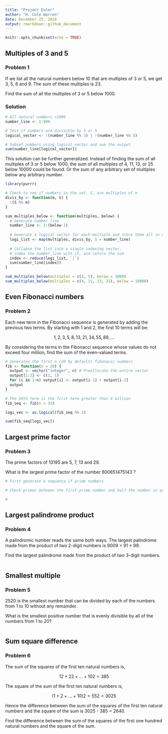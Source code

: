 ```yaml
---
title: "Project Euler"
author: "H. Cole Warren"
date: December 25, 2018
output: rmarkdown::github_document
---
```


```r
knitr::opts_chunk$set(echo = TRUE)
```

## Multiples of 3 and 5
### Problem 1

If we list all the natural numbers below 10 that are multiples of 3 or 5, we get 3, 5, 6 and 9. The sum of these multiples is 23.

Find the sum of all the multiples of 3 or 5 below 1000.

### Solution
```r
# All natural numbers <1000
number_line <- 1:999

# Test if numbers are divisible by 3 or 5
logical_vector <- !(number_line %% 3) | !(number_line %% 5)

# Subset numbers using logical vector and sum the output
sum(number_line[logical_vector])
```

This solution can be further generalized. Instead of finding the sum of all multiples of 3 or 5 below 1000, the sum of all multiples of 4, 11, 13, or 25 below 10000 could be found. Or the sum of any arbitrary set of multiples below any arbitrary number.

```r
library(purrr)

# Check to see if numbers in the set, S, are multiples of m
divis_by <- function(m, S) {
  !(S %% m)
}

sum_multiples_below <- function(multiples, below) {
  # Generate number line
  number_line <- 1:(below-1)
  
  # Generate a logical vector for each multiple and store them all in a list
  logi_list <- map(multiples, divis_by, S = number_line)
  
  # Collapse the list into a single indexing vector,
  # index the number_line with it, and return the sum
  index <- reduce(logi_list, `|`)
  sum(number_line[index])
}

sum_multiples_below(multiples = c(3, 5), below = 1000)
sum_multiples_below(multiples = c(4, 11, 13, 25), below = 10000)
```

## Even Fibonacci numbers
### Problem 2

Each new term in the Fibonacci sequence is generated by adding the previous two terms. By starting with 1 and 2, the first 10 terms will be:

$$ 1, 2, 3, 5, 8, 13, 21, 34, 55, 89, ... $$

By considering the terms in the Fibonacci sequence whose values do not exceed four million, find the sum of the even-valued terms.

```r
# Generates the first n (20 by default) fibonacci numbers
fib <- function(n = 20) {
  output <- vector("integer", n) # Preallocate the entire vector
  output[1:2] <- c(1, 1)
  for (i in 3:n) output[i] <- output[i-1] + output[i-2]
  output
}

# The 34th term is the first term greater than 4 million
fib_seq <- fib(n = 33)

logi_vec <- as.logical(fib_seq %% 2)

sum(fib_seq[logi_vec])
```

## Largest prime factor
### Problem 3

The prime factors of 13195 are 5, 7, 13 and 29.

What is the largest prime factor of the number 600851475143 ?

```r
# First generate a sequence if prime numbers

# Check primes between the first prime number and half the number in question (inclusive) to see if they will divide the number

# 
```

## Largest palindrome product
### Problem 4

A palindromic number reads the same both ways. The largest palindrome made from the product of two 2-digit numbers is 9009 = 91 × 99.

Find the largest palindrome made from the product of two 3-digit numbers.

```r

```

## Smallest multiple
### Problem 5

2520 is the smallest number that can be divided by each of the numbers from 1 to 10 without any remainder.

What is the smallest positive number that is evenly divisible by all of the numbers from 1 to 20?

```r

```

## Sum square difference
### Problem 6

The sum of the squares of the first ten natural numbers is,

$$ 12 + 22 + ... + 102 = 385 $$

The square of the sum of the first ten natural numbers is,

$$ (1 + 2 + ... + 10)2 = 552 = 3025 $$

Hence the difference between the sum of the squares of the first ten natural numbers and the square of the sum is 3025 - 385 = 2640.

Find the difference between the sum of the squares of the first one hundred natural numbers and the square of the sum.

```r

```
